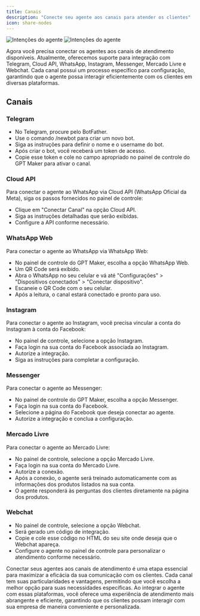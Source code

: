 ```yaml
---
title: Canais
description: "Conecte seu agente aos canais para atender os clientes"
icon: share-nodes
---
```


<img
  className="block dark:hidden rounded-xl border border-gray-300"
  src="/images/agents-form/channels-light.png"
  alt="Intenções do agente"
/>
<img
  className="hidden dark:block rounded-xl"
  src="/images/agents-form/channels-dark.png"
  alt="Intenções do agente"
/>

Agora você precisa conectar os agentes aos canais de atendimento disponíveis. Atualmente, oferecemos suporte para integração com Telegram, Cloud API, WhatsApp, Instagram, Messenger, Mercado Livre e Webchat. Cada canal possui um processo específico para configuração, garantindo que o agente possa interagir eficientemente com os clientes em diversas plataformas.

## Canais

### Telegram

- No Telegram, procure pelo BotFather.
- Use o comando /newbot para criar um novo bot.
- Siga as instruções para definir o nome e o username do bot.
- Após criar o bot, você receberá um token de acesso.
- Copie esse token e cole no campo apropriado no painel de controle do GPT Maker para ativar o canal.

### Cloud API

Para conectar o agente ao WhatsApp via Cloud API (WhatsApp Oficial da Meta), siga os passos fornecidos no painel de controle:

- Clique em "Conectar Canal" na opção Cloud API.
- Siga as instruções detalhadas que serão exibidas.
- Configure a API conforme necessário.

### WhatsApp Web

Para conectar o agente ao WhatsApp via WhatsApp Web:

- No painel de controle do GPT Maker, escolha a opção WhatsApp Web.
- Um QR Code será exibido.
- Abra o WhatsApp no seu celular e vá até "Configurações" > "Dispositivos conectados" > "Conectar dispositivo".
- Escaneie o QR Code com o seu celular.
- Após a leitura, o canal estará conectado e pronto para uso.

### Instagram

Para conectar o agente ao Instagram, você precisa vincular a conta do Instagram à conta do Facebook:

- No painel de controle, selecione a opção Instagram.
- Faça login na sua conta do Facebook associada ao Instagram.
- Autorize a integração.
- Siga as instruções para completar a configuração.

### Messenger

Para conectar o agente ao Messenger:

- No painel de controle do GPT Maker, escolha a opção Messenger.
- Faça login na sua conta do Facebook.
- Selecione a página do Facebook que deseja conectar ao agente.
- Autorize a integração e conclua a configuração.

### Mercado Livre

Para conectar o agente ao Mercado Livre:

- No painel de controle, selecione a opção Mercado Livre.
- Faça login na sua conta do Mercado Livre.
- Autorize a conexão.
- Após a conexão, o agente será treinado automaticamente com as informações dos produtos listados na sua conta.
- O agente responderá às perguntas dos clientes diretamente na página dos produtos.

### Webchat

- No painel de controle, selecione a opção Webchat.
- Será gerado um código de integração.
- Copie e cole esse código no HTML do seu site onde deseja que o Webchat apareça.
- Configure o agente no painel de controle para personalizar o atendimento conforme necessário.

Conectar seus agentes aos canais de atendimento é uma etapa essencial para maximizar a eficácia da sua comunicação com os clientes. Cada canal tem suas particularidades e vantagens, permitindo que você escolha a melhor opção para suas necessidades específicas. Ao integrar o agente com essas plataformas, você oferece uma experiência de atendimento mais abrangente e eficiente, garantindo que os clientes possam interagir com sua empresa de maneira conveniente e personalizada.
